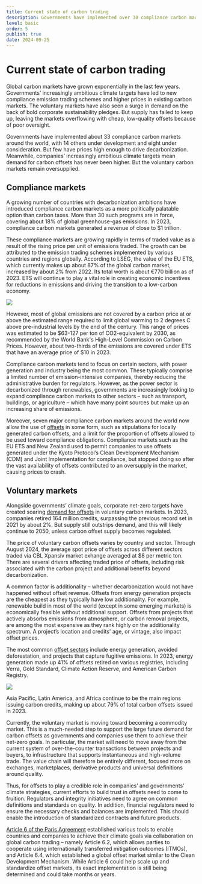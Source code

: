 ```yaml
---
title: Current state of carbon trading
description: Governments have implemented over 30 compliance carbon markets around the world but few have prices high enough to drive decarbonization. Companies’ increasingly ambitious climate targets mean demand for carbon offsets has never been higher. But the voluntary carbon markets remain oversupplied.
level: basic
order: 5
publish: true
date: 2024-09-25
---
```


# Current state of carbon trading

Global carbon markets have grown exponentially in the last few years. Governments’ increasingly ambitious climate targets have led to new compliance emission trading schemes and higher prices in existing carbon markets. The voluntary markets have also seen a surge in demand on the back of bold corporate sustainability pledges. But supply has failed to keep up, leaving the markets overflowing with cheap, low-quality offsets because of poor oversight.

<KeyMessage>
  Governments have implemented about 33 compliance carbon markets around the
  world, with 14 others under development and eight under consideration. But few have prices high enough to drive decarbonization. Meanwhile,
  companies’ increasingly ambitious climate targets mean demand for carbon
  offsets has never been higher. But the voluntary carbon markets remain
  oversupplied.
</KeyMessage>

## Compliance markets

A growing number of countries with decarbonization ambitions have introduced compliance carbon markets as a more politically palatable option than carbon taxes. More than 30 such programs are in force, covering about 18% of global greenhouse-gas emissions. In 2023, compliance carbon markets generated a revenue of close to $1 trillion.

These compliance markets are growing rapidly in terms of traded value as a result of the rising price per unit of emissions traded. The growth can be attributed to the emission trading schemes implemented by various countries and regions globally. According to LSEG, the value of the EU ETS, which currently makes up about 87% of the global carbon market, increased by about 2% from 2022. Its total worth is about €770 billion as of 2023. ETS will continue to play a vital role in creating economic incentives for reductions in emissions and driving the transition to a low-carbon economy.

<Image src="current-status-1.png" ratio={0} />

However, most of global emissions are not covered by a carbon price at or above the estimated range required to limit global warming to 2 degrees C above pre-industrial levels by the end of the century. This range of prices was estimated to be $63-127 per ton of CO2-equivalent by 2030, as recommended by the World Bank's High-Level Commission on Carbon Prices. However, about two-thirds of the emissions are covered under ETS that have an average price of $10 in 2023.

Compliance carbon markets tend to focus on certain sectors, with power generation and industry being the most common. These typically comprise a limited number of emission-intensive companies, thereby reducing the administrative burden for regulators. However, as the power sector is decarbonized through renewables, governments are increasingly looking to expand compliance carbon markets to other sectors – such as transport, buildings, or agriculture – which have many point sources but make up an increasing share of emissions.

Moreover, seven major compliance carbon markets around the world now allow the use of [offsets](/factsheets/offsets-in-compliance-programs) in some form, such as stipulations for locally generated carbon offsets, and a limit for the proportion of offsets allowed to be used toward compliance obligations. Compliance markets such as the EU ETS and New Zealand used to permit companies to use offsets generated under the Kyoto Protocol’s Clean Development Mechanism (CDM) and Joint Implementation for compliance, but stopped doing so after the vast availability of offsets contributed to an oversupply in the market, causing prices to crash.

## Voluntary markets

Alongside governments’ climate goals, corporate net-zero targets have created soaring [demand for offsets](factsheets/voluntary-offset-demand) in voluntary carbon markets. In 2023, companies retired 164 million credits, surpassing the previous record set in 2021 by about 2%. But supply still outstrips demand, and this will likely continue to 2050, unless carbon offset supply becomes regulated.

The price of voluntary carbon offsets varies by country and sector. Through August 2024, the average spot price of offsets across different sectors traded via CBL Xpansiv market exhange averaged at $8 per metric ton. There are several drivers affecting traded price of offsets, including risk associated with the carbon project and additional benefits beyond decarbonization.

A common factor is additionality – whether decarbonization would not have happened without offset revenue. Offsets from energy generation projects are the cheapest as they typically have low additionality. For example, renewable build in most of the world (except in some emerging markets) is economically feasible without additional support. Offsets from projects that actively absorbs emissions from atmosphere, or carbon removal projects, are among the most expensive as they rank highly on the additionality spectrum. A project’s location and credits' age, or vintage, also impact offset prices.

The most common [offset sectors](/factsheets/voluntary-offset-supply) include energy generation, avoided deforestation, and projects that capture fugitive emissions. In 2023, energy generation made up 41% of offsets retired on various registries, including Verra, Gold Standard, Climate Action Reserve, and American Carbon Registry.

<Image src="current-status-2.png" ratio={0} />

Asia Pacific, Latin America, and Africa continue to be the main regions issuing carbon credits, making up about 79% of total carbon offsets issued in 2023.

Currently, the voluntary market is moving toward becoming a commodity market. This is a much-needed step to support the large future demand for carbon offsets as governments and companies use them to achieve their net-zero goals. In particular, the market will need to move away from the current system of over-the-counter transactions between projects and buyers, to infrastructure that supports instantaneous and high-volume trade. The value chain will therefore be entirely different, focused more on exchanges, marketplaces, derivative products and universal definitions around quality.

Thus, for offsets to play a credible role in companies’ and governments’ climate strategies, current efforts to build trust in offsets need to come to fruition. Regulators and integrity initiatives need to agree on common definitions and standards on quality. In addition, financial regulators need to ensure the necessary checks and balances are implemented. This should enable the introduction of standardized contracts and future products.

[Article 6 of the Paris Agreement](factsheets/article-6) established various tools to enable countries and companies to achieve their climate goals via collaboration on global carbon trading – namely Article 6.2, which allows parties to cooperate using internationally transferred mitigation outcomes (ITMOs), and Article 6.4, which established a global offset market similar to the Clean Development Mechanism. While Article 6 could help scale up and standardize offset markets, its exact implementation is still being determined and could take months or years.
